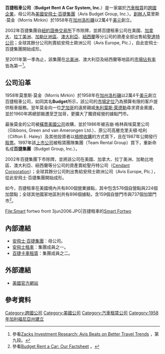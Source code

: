 {{Link style|time=2015-12-11T10:29:18+00:00}}
{{Infobox_Company
 |company_name   = 百捷租車
 |company_name_en= Budget Rent A Car System, Inc.
 |company_logo   = [[File:Budget_logo.svg|200px]]
 |company_type   = [[子公司|子公司]]
 |company_slogan = 
 |foundation     = 1958年
 |founder	 = 莫里斯·莫金（Morris Mirkin）
 |location       = [[美國|美國]][[新澤西州|紐澤西州]]帕西帕尼市西爾萬路6號
 |zip_code       = 07054
 |telephone_no   = +1-973-496-3500
 |area_served    = 全世界
 |key_people     = [[董事長|董事長]]兼[[首席執行官|CEO]]：羅納德·尼爾遜（Ronald L. Nelson）<br>[[總裁|總裁]]兼[[首席運營官|COO]]：羅伯特·薩勒諾（F. Robert Salerno）<br>副總裁兼[[首席財務官|CFO]]：大衛·魏許納（David B. Wyshner）
 |industry       = [[汽車租賃|汽車租賃]]
 |num_employees  = 近2,800人（2011年）
 |market cap     = 
 |revenue        = 
 |operating_income = 
 |net_income     = 
 |assets         = 
 |equity         = 
 |homepage       = http://www.budget.com/
 |parent         = [[安飛士·百捷集團|安飛士·百捷集團]]（Avis Budget Group, Inc.）
}}

'''百捷租車公司'''（{{en}}'''Budget Rent A Car System, Inc.'''）是一家屬於[[汽車租賃|汽車租賃]]的[[跨國企業|跨國企業]]，母公司為[[美國|美國]][[安飛士·百捷集團|安飛士·百捷集團]]（Avis Budget Group, Inc.）。[[創辦人|創辦人]]莫里斯·莫金（Morris Mirkin）於1958年在[[加州|加州]][[洛杉磯|洛杉磯]]以2萬4千[[美元|美元]]創立。

2002年百捷集團自[[紐約證券交易所|紐約證券交易所]]下市除牌，並將百捷租車公司在美國、[[加拿大|加拿大]]、[[拉丁美洲|拉丁美洲]]、[[加勒比地區|加勒比地區]]、[[澳大利亞|澳大利亞]]、[[紐西蘭|紐西蘭]]等分公司的資產全部出售給[[:en:Cendant|聖達特公司]]；全球其餘分公司則賣給安飛士歐洲公司（Avis Europe, Plc.），自此安飛士·百捷集團開始成形。

至2011年第一季為止，該集團在[[北美洲|北美洲]]、澳大利亞及紐西蘭等地區的[[市場佔有率|市場佔有率]]皆為第一<ref>參看{{en}}[http://www.zacks.com/stock/news/52607/Avis+Beats+on+Better+Travel+Trends Zacks Investment Research: Avis Beats on Better Travel Trends] {{Wayback|url=http://www.zacks.com/stock/news/52607/Avis+Beats+on+Better+Travel+Trends |date=20110508063759 }}，第九段。</ref>。

== 公司沿革 ==
1958年莫里斯·莫金（Morris Mirkin）於1958年在[[加州|加州]][[洛杉磯|洛杉磯]]以2萬4千[[美元|美元]]創立百捷租車公司，如同其名'''Budget'''所示，該公司的[[市場定位|市場定位]]乃為預算有限的客戶提供租車服務。翌年莫金向一位[[芝加哥|芝加哥]]的遠房親戚[[:en:Julius_Lederer_(businessman)|朱利葉斯·萊德勒]]尋求資金奧援，並於1960年將總部搬遷至芝加哥，更擴大了獨資經營的據點門市。

最後莫金的公司被[[:en:Transamerica_Corporation|橫貫美國公司]]收購，並於1986年被吉崩·格林與埃莫里公司（Gibbons, Green and van Amerongen Ltd.）、原公司高層克里夫頓·哈利（Clifton E. Haley）及其他投資者以[[槓桿收購|槓桿收購]]的方式買下，且在1987年公開發行[[股票|股票]]。1997年該[[上市公司|上市公司]]被租賃團隊集團（Team Rental Group）買下，重新命名成'''百捷集團'''（Budget Group, Inc.）。

2002年百捷集團下市除牌，並將該公司在美國、加拿大、拉丁美洲、加勒比地區、澳大利亞、紐西蘭等分公司的資產賣給聖丹特公司（[[:en:Cendant|Cendant Corporation]]）；全球其餘分公司則出售給安飛士歐洲公司（Avis Europe, Plc.），從此安飛士·百捷集團開始成形。

如今，百捷租車在美國境內共有800個營業據點，其中包含576個自營點與224個加盟點；全球其他國家地區則共有896個據點，含159個自營門市與737個加盟門市<ref>參看[http://www.budget.com/budgetWeb/html/en/aboutus/companyinfo/facts.html Budget Rent a Car: Our Factsheet] {{Wayback|url=http://www.budget.com/budgetWeb/html/en/aboutus/companyinfo/facts.html |date=20110612162433 }}。</ref>。

<gallery>
File:Smart fortwo front 3jun2006.JPG|百捷租車的[[Smart_Fortwo|Smart Fortwo]]
</gallery>

== 內部連結 ==
* [[安飛士·百捷集團|安飛士·百捷集團]]：母公司。
* [[安飛士租車|安飛士租車]]：集團成員之一。
* [[百捷卡車租賃|百捷卡車租賃]]：集團成員之二。

== 外部連結 ==
* [http://www.budget.com/ 美國官方網站] {{Wayback|url=http://www.budget.com/ |date=20121209041527 }}

== 參考資料 ==
{{reflist}}

{{Vehicle rental brands}}

[[Category:跨國公司|Category:跨國公司]]
[[Category:美國公司|Category:美國公司]]
[[Category:汽車租賃公司|Category:汽車租賃公司]]
[[Category:1958年加利福尼亞州建立|Category:1958年加利福尼亞州建立]]